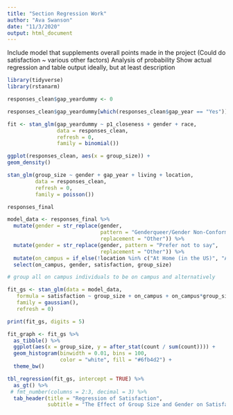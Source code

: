 ```yaml
---
title: "Section Regression Work"
author: "Ava Swanson"
date: "11/3/2020"
output: html_document
---
```


Include  model  that  supplements overall points made in the project
(Could do satisfaction ~ various other factors)
Analysis of probability
Show actual regression and table output ideally, but at least description

```r
library(tidyverse)
library(rstanarm)
```

```r
responses_clean$gap_yeardummy <- 0 

responses_clean$gap_yeardummy[which(responses_clean$gap_year == "Yes")] <- 1
```

```r
fit <- stan_glm(gap_yeardummy ~ p1_closeness + gender + race,
                data = responses_clean,
                refresh = 0,
                family = binomial())


```


```r
ggplot(responses_clean, aes(x = group_size)) +
geom_density()

stan_glm(group_size ~ gender + gap_year + living + location,
         data = responses_clean,
         refresh = 0,
         family = poisson())

```

```r

responses_final

model_data <- responses_final %>%
  mutate(gender = str_replace(gender, 
                              pattern = "Genderqueer/Gender Non-Conforming", 
                              replacement = "Other")) %>%
  mutate(gender = str_replace(gender, pattern = "Prefer not to say", 
                              replacement = "Other")) %>%
  mutate(on_campus = if_else(!location %in% c("At Home (in the US)", "At Home (international student)"), TRUE, FALSE)) %>%
  select(on_campus, gender, satisfaction, group_size)

# group all on campus individuals to be on campus and alternatively

fit_gs <- stan_glm(data = model_data,
   formula = satisfaction ~ group_size + on_campus + on_campus*group_size - 1,
   family = gaussian(),
   refresh = 0)

print(fit_gs, digits = 5)

fit_graph <- fit_gs %>%
  as_tibble() %>%
  ggplot(aes(x = group_size, y = after_stat(count / sum(count)))) +
  geom_histogram(binwidth = 0.01, bins = 100,
                 color = "white", fill = "#6fb4d2") +
  theme_bw()

tbl_regression(fit_gs, intercept = TRUE) %>%
  as_gt() %>%
 # fmt_number(columns = 2:3, decimal = 3) %>%
  tab_header(title = "Regression of Satisfaction",
             subtitle = "The Effect of Group Size and Gender on Satisfaction")


```







